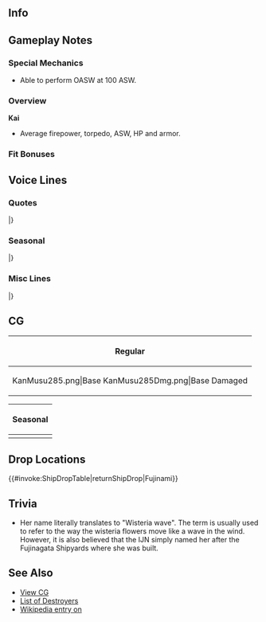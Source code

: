 ==Info==
{{KanmusuInfo|285}}
{{KanmusuInfo|285a}}

==Gameplay Notes==
===Special Mechanics===
* Able to perform OASW at 100 ASW.

===Overview===
'''Kai'''
* Average firepower, torpedo, ASW, HP and armor.  

===Fit Bonuses===
{{:{{BASEPAGENAME}}/Equipment Bonuses}}
{{clear}}

==Voice Lines==
===Quotes===
{{ShipquoteHeader}}
{{ShipquoteKai
|scenario = Introduction
|origin = お疲れ！夕雲型十一番艦、藤波よ。司令、よろしくね！
|translation = I finally made it! I'm the 11th ship of the Yuugumo-class, Fujinami!  Nice to meet you, Commander!
|audio = Fujinami-Intro.mp3
}}
{{ShipquoteKai
|scenario = Introduction
|kai = yes
|origin = お疲れ！夕雲型十一番艦、藤波よ。司令、今日も、もち、頑張ろっか？ 
|translation = I finally made it! I'm the 11th Ship of the Yuugumo-class, Fujinami. Shall we do our very best today too, Commander?
|audio = FujinamiKai-Intro.mp3
}}
{{ShipquoteKai
|scenario = Library
|origin =艦隊型駆逐艦の決定版、夕雲型の十一番艦、藤波だよ。
三十二駆、そして十一水戦でデビューしたんだ。かなり状況は良くなかったけど、できる限り頑張ったよ。
最後は華の二水戦で、艦隊決戦、捷一号作戦に参加した…うん…辛かったな。でも、やれるだけはやったんだ。覚えておいてね！
|translation = I'm the last word in fleet destroyers and 11th ship of the Yuugumo-class, Fujinami. 
I made my debut in DesDiv32 and then DesRon11. The situation was pretty bad, but I still did the best that I could.
At the end, I participated in the decisive battle of Operation Sho-go 1 with the best DesRon2.<ref>[https://ja.wikipedia.org/wiki/%E6%8D%B7%E5%8F%B7%E4%BD%9C%E6%88%A6 Operation Sho-go] was the IJN's plan to turn the tide against the US that had 4 parts to it. Sho-go 1 was focused on the Philippines and was the plan for the [https://en.wikipedia.org/wiki/Battle_of_Leyte_Gulf Battle of Leyte Gulf]. The 'decisive battle' she is referring to is the [https://en.wikipedia.org/wiki/Battle_off_Samar Battle off Samar].</ref> Yeah... It was really difficult. But I did the best I could. Remember that!
|audio = Fujinami-Library.mp3
}}
{{ShipquoteKai
|scenario = Secretary 1
|origin = なぁに？藤波、呼んだ？
|translation =  What is it? Did you call me?
|audio = Fujinami-Sec1.mp3
}}
{{ShipquoteKai
|scenario = Secretary 2
|origin = あー、もう。忙しいのに。
|translation =  Ah, jeez. I'm busy.
|audio = Fujinami-Sec2.mp3
}}
{{ShipquoteKai
|scenario = Secretary 2
|kai = yes
|origin = あー、もう、今忙しいのに…あとで。 
|translation =  Ah, jeez.  I'm busy now... I'll talk to you later.
|audio = FujinamiKai-Sec2.mp3
}}
{{ShipquoteKai
|scenario = Secretary 3
|origin =あぁ、もう！…んとに、忙しいだから！え？新しい任務？今、司令のためにやってんのに！もうぅぅ！
|translation = Aah...jeez! I'm really busy! Eh? A new mission? But I'm already doing work for you, Commander. Jeeez!
|audio = Fujinami-Sec3.mp3
}}
{{ShipquoteKai
|scenario = Secretary 3
|kai = yes
|origin = あぁ、もう！…んとに、藤波、今忙しいんだから。もぉー、ほんっとにぃ。…司令、今じゃなきゃ…ダメなの？ 
|translation = Aah...jeez! I'm really busy right now!  Jeez, seriously... Can't this wait, Commander?
|audio = FujinamiKai-Sec3.mp3
}}
{{ShipquoteKai
|scenario = Secretary Idle
|origin = 司令は……あー、何か忙しそ。じゃ……ん？あ！沖ー、沖ちんてばー！あ、やほー。元気してる？あそう、そうなんだ。きひひひっ、まぁ、良いけどね。ま沖ちんも頑張んなよ。大丈夫だって。
|translation = Commander you...Ah, you look busy. Then... Hmmm? Ah, i-it's Okichin~! Ah, hi~ How are you? I see, is that so. Kihihihi~ Well, that's good then. I guess you're doing your best too. That's fine.<ref>Okichin is Okinami.</ref> 
|audio = Fujinami-SecIdle.mp3
}}
{{ShipquoteKai
|scenario = Secretary (Married)
|origin = 司令、ちょっと顔色が悪いけど…ん、そう…なんが暖かい物で入れようか？持ってく。はい、熱いから、気を付けてよ！あ、もう、言ったのに！ん…
|translation = You don't look so good, Commander... Hmm, I see... Should I get you something warm? I'll go get something. Here, it's hot so be careful!  Ah...jeez, I just told you to be careful! Ngh....
|audio = Fujinami-SecMarried.mp3
}}
{{ShipquoteKai
|scenario = Wedding
|origin = あ、もう、本当に忙しいんだから。艦隊決戦でしょう？護衛に輸送作戦。あと遠征も。だから…え？これ、藤波に？うわ、綺麗。本当に…いいの？そうか。
|translation = Ah, jeez, I'm really busy now. There's the decisive battle remember? Then escorts for transport operations. Then exercises. That's why... Eh? Is this for me? Wow, it's beautiful. Is this... really fine? I see.
|audio = Fujinami-Wedding.mp3
}}
{{ShipquoteKai
|scenario = Player's Score
|origin = 情報か。まあ、それは大事。もち。
|translation = Intelligence huh. Well, that is important. Definitely.
|audio = Fujinami-PlayerScore.mp3
}}
{{ShipquoteKai
|scenario = Joining the Fleet
|origin = 第二水雷戦隊、藤波、出撃します。…行くぞっ！
|translation = 2nd Torpedo Squadron, Fujinami, sortieing.... Let's go!
|audio = Fujinami-JoinFleet.mp3
}}
{{ShipquoteKai
|scenario = Equipment 1
|origin = いいね。……いいよ。
|translation = Pretty good... This is good.
|audio = Fujinami-Equip1.mp3
}}
{{ShipquoteKai
|scenario = Equipment 1
|kai = yes
|origin = あり、かな？ これ、いいねぇ。 
|translation = I guess this works? This is pretty good.
|audio = FujinamiKai-Equip1.mp3
}}
{{ShipquoteKai
|scenario = Equipment 2
|origin = いっひひっ。好きっ、かな？
|translation = Ehehehe~ I guess I like this?
|audio = Fujinami-Equip2.mp3
}}
{{ShipquoteKai
|scenario = Equipment 3
|origin = いいよねぇ。ごち！
|translation = This is pretty good. What a treat!
|audio = Fujinami-Equip3.mp3
}}
{{ShipquoteKai
|scenario = Supply
|origin = ごち、貰っとく。ありがとー
|translation = I accept this treat. Thanks~
|audio = Fujinami-Supply.mp3
}}
{{ShipquoteKai
|scenario = Docking (Minor Damage)
|origin = やっばー…ちょっとお風呂ね？
|translation = Not Goood.... I'll take a short bath alright?
|audio = Fujinami-DockMinor.mp3
}}
{{ShipquoteKai
|scenario = Docking (Major Damage)
|origin = ふーんふふーん♪…覗いたら駄目だから！ 司令、いーい！？
|translation = Fuunfufuun... No peeking! Got that, Commander?
|audio = Fujinami-DockMajor.mp3
}}
{{ShipquoteKai
|scenario = Construction
|origin = 建造、終わった。
|translation = Construction has ended.
|audio = Fujinami-Construction.mp3
}}
{{ShipquoteKai
|scenario = Returning from Sortie
|origin = 艦隊、戻ったよ。無事で何より、でーしょ？
|translation = The fleet is back. All that matters is we're back safely right?
|audio = Fujinami-SortieReturn.mp3
}}
{{ShipquoteKai
|scenario = Starting a Sortie
|origin = 三十二駆、藤波、抜錨。 いい、はーまーなーみっ？ 着いてきてね。
|translation = DesDiv32 Fujinami, setting sail! Ready, Ha-ma-na-mi? Follow me.
|audio = Fujinami-Sortie.mp3
}}
{{ShipquoteKai
|scenario = Starting a Battle
|origin = 敵艦隊見ゆ。さあ、みんな。突っ込むからね……っ！
|translation = Enemy fleet spotted. Alright, everyone. Let's charge in!
|audio = Fujinami-BattleStart.mp3
}}
{{ShipquoteKai
|scenario = Attack
|origin = 撃ち方…始めっ〜
|translation = Open... fire~!
|audio = Fujinami-Attack.mp3
}}
{{ShipquoteKai
|scenario = Night Battle Attack 
|origin = 負けるかぁっ〜！
|translation = I'm not losing~!
|audio = Fujinami-NightAttack.mp3
}}
{{ShipquoteKai
|scenario = Night Battle
|origin = 夜は、五月蝿い敵機がいないから好き。今のうちに仕留める！ 続いて。
|translation =  I like the night because there are no annoying enemy planes. There's nothing that can bring me down now! Follow me.<ref>She was sunk by bombers.</ref>
|audio = Fujinami-NightBattle.mp3
}}
{{ShipquoteKai
|scenario = MVP
|origin = え？そーなんだ、藤波が？そっ、か。いいんじゃない？きっひひひっ。いいよね？うん。
|translation = Eh? So I'm the one? I see~. Isn't this fine? Kihihihihi~ It's fine right? Yup!
|audio = Fujinami-MVP.mp3
}}
{{ShipquoteKai
|scenario = Minor Damage 1
|origin = ぎやぁーっ！こんのお……
|translation = Kyaah! You...
|audio = Fujinami-MinorDamage1.mp3
}}
{{ShipquoteKai
|scenario = Minor Damage 2
|origin = ぐあ…！こんなの…！
|translation =  Gah! Something like this...!
|audio = Fujinami-MinorDamage2.mp3
}}
{{ShipquoteKai
|scenario = Major Damage
|origin = ちっくしょお…！こんなの…こんなの…まだ、藤波…沈むもんか！
|translation = Damnit...! I won't... I won't... be sunk by... something like this!
|audio = Fujinami-MajorDamage.mp3
}}
{{ShipquoteKai
|scenario = Sunk
|origin = 沈むのか…ねえ…見ててね…藤波が消えていくとこ…見届けて…いて…ね…
|translation = I'm sinking huh... Hey... watch me... Please watch me disappear with your own eyes...<ref>There were no witnesses to Fujinami's sinking.</ref>
|audio = Fujinami-Sinking.mp3
}}
|} <references/>

{{clear}}

===Seasonal===
{{SeasonalHeaderOld}}
{{SeasonalQuote
|scenario = [[Seasonal/White_Day_2017|White Day 2017]]
|origin = えぇ、藤波、今年渡してないけど、いいの？そう？じゃあ、貰っとくね。来年、期待してて。
|translation =	Eh, I didn’t give you anything this year; is this fine? Really? Then, I’ll accept. Expect something next year.
|audio = Fujinami_White_Day_2017.mp3
|notes = 
}}
{{SeasonalQuote
|scenario = [[Seasonal/Coming_of_Spring_2017|Spring 2017]]
|origin = お花見の季節か。おき！おきちんっとか、お花見どうするの？えぇ、長波姉たちと？…あぁ、それ行きたいかもしれない。もちいいよね？
|translation =	It’s the season for cherry blossom viewing. Oki~! What are you doing for cherry blossom viewing, Okichin? Eh, with Naganami-neesan and the others? …Ah, I feel like coming along too. That’s definitely fine right?
|audio = Fujinami_Spring_2017_Sec1.mp3
|notes = 
}}
{{SeasonalQuote
|scenario = [[Seasonal/Fourth_Anniversary|4th Anniversary]]
|origin = 艦隊は……四周年なんだぁ。五年目に入るって事だよね。うん……そうなんだぁ。凄いね。司令、おめでと。藤波も頑張る。もち！
|translation =	It’s the fleet’s… 4th Anniversary. That means we’re entering the 5th year. Yeah… that’s right. Amazing. Congratulations, Commander. I’ll work hard too. Definitely!
|audio = Fujinami_4th_Anniversary_Sec1_2017.mp3
|notes = 
}}
{{SeasonalQuote
|scenario = [[Seasonal/Rainy_Season_2017|Rainy Season 2017]]
|origin = よく降るねぇ…まあ、しかったないけど。あぁ、その傘かわいい。傘もよく見る楽しいねえ。
|translation =	It’s really coming down… Well, it can’t be helped. Ah, that umbrella is cute. It’s pretty fun looking at umbrellas.
|audio = Fujinami_Rainy_Season_Sec1_2017.mp3
|notes = 
}}
{{SeasonalQuote
|scenario = [[Seasonal/Early_Summer_2017|Early Summer 2017]]
|origin = あぁ、夏祭りか？もち行きたい。浴衣、だそうきよう。ん、いよいしょ…ん…えっと…こんな感じで…あ、朝霜っち、き、きつけ手伝ってよう！
|translation =	Ah, a summer festival? Of course I’ll go. I need to put on a yukata. Hmm, let’s see here… Hmm… Ummm… Something like this… A-asashimocchi, I-I need a hand!
|audio = Fujinami_Sec1_Summer_2017.mp3
|notes = 
}}
{{SeasonalQuote
|scenario = [[Seasonal/Summer_2017|Midsummer 2017]]
|origin = あぁ、夏祭りか？もち行きたい。浴衣、だそうきよう。ん、いよいしょ…ん…えっと…こんな感じで…あ、朝霜っち、き、きつけ手伝ってよう！これで、いいかな？
|translation =	Ah, a summer festival? Of course I’ll go. I need to put on a yukata. Hmm, let’s see here… Hmm… Ummm… Something like this… A-asashimocchi, I-I need a hand! Is this fine now?
|audio = Fujinami_Sec1_Midsummer_2017.mp3
|notes = 
}}
{{SeasonalQuote
|scenario = [[Seasonal/Late_Autumn_2017|Late Autumn 2017]]
|origin = 何、司令、読んだ？藤浪これからちょっとお出掛けだけど。
|translation =	What is it, Commander? Did you call? I was just about to go out.
|audio = Fujinami_Late_Autumn_2017_Sec1.mp3
|notes = Secretary 1
}}
{{SeasonalQuote
|scenario = [[Seasonal/Late_Autumn_2017|Late Autumn 2017]]
|origin = お出掛けの時はおしゃれ、もち！でも少し寒くなってきたから、上着もきたくる…かな。
|translation =	You definitely need to dress up when going out! But it’s gotten a bit colder so I should probably wear my… coat.
|audio = Fujinami_Late_Autumn_2017_Sec2.mp3
|notes = Secretary 2
}}
{{SeasonalQuote
|scenario = [[Seasonal/Late_Autumn_2017|Late Autumn 2017]]
|origin = あぁ、もう、っとに。藤浪、秋は忙しいから！あぁ、鳥海さん？はい、藤浪を履いてきます、もち。きっと、きっとです。
|translation =	Ah, jeez, really. I’m so busy during autumn! Ah, Choukai? Yes, I’ll definitely come back. I’m super sure of it.
|audio = Fujinami_Late_Autumn_2017_Sec3.mp3
|notes = Secretary 3
}}
{{SeasonalQuote
|scenario = [[Seasonal/Christmas_2017|Christmas 2017]]
|origin = ちょ、鳥海さん、このケーキ、どうぞ！お、美味しいですか？よかったぁ。あ、あの…これも…
|translation =	Pl-please have some of this cake, Choukai! I-is it delicious? Great. Uh-umm… try this too…
|audio = Fujinami_Christmas_Sec1.mp3
|notes = Secretary 1
}}
{{SeasonalQuote
|scenario = [[Seasonal/Christmas_2017|Christmas 2017]]
|origin = うわぁ、司令！今藤波忙しいのに…。ん、でも…いいや。司令もこのケーキどうぞ！うひひ、おいしいよね？もち！
|translation =	Whoa, Commander! I’m busy now… Mmm, but… that’s fine. Try some of this cake too, Commander! Uhihi, it’s delicious right? Of course!
|audio = Fujinami_Christmas_Sec2.mp3
|notes = Secretary 2
}}
{{SeasonalQuote
|scenario = [[Seasonal/New_Year_2018|New Year 2018]]
|origin = あけましておめでと！司令、今年も、頑張ろうっか。うん。じゃあ、お年玉下さい！いひひぃ、もち！
|translation =	Happy New Year! I’ll work hard this year too, Commander. Yup. So, gimme some New Year’s money! Ihihi, of course!
|audio = Fujinami_New_Years_2018_Sec1.mp3
|notes = 
}}
{{SeasonalQuote
|scenario = [[Seasonal/Setsubun_2018|Setsubun 2018]]
|origin = えっと、私たちの鬼役は…鳥海さん？...じゃなくて、能代さんか？じゃ...いいの...か・な！えい！えーい！だ...やばっ！沖っち、逃げるよ！
|translation =	Ummm, the person playing our Oni is… Choukai? …That’s not it. Noshiro? Well… that’s fine… then! Take this! And thiiiis! Ah… Uhoh! Let’s scram, Okicchi!
|audio = Fujinami_Setsubun_2018_Sec1.mp3
|notes = 
}}
{{SeasonalQuote
|scenario = [[Seasonal/Valentine%27s_Day_2018|Valentine’s Day 2018]]
|origin = 司令、これ、上げる。もち手作り。当然！
|translation =	This is for you, Commander. It’s definitely hand made. Totally!
|audio = Fujinami_Valentines_2018_Sec_1.mp3
|notes = 
}}
{{SeasonalQuote
|scenario = [[Seasonal/White_Day_2018|White Day 2018]]
|origin = そうか、藤浪、今年はちゃんと良いしたしね。じゃぁ、ありがたくもらっとくね、もち。
|translation =	Yup, I did it properly this year. So I’ll gladly accept this.
|audio = Fujinami_White_Day_2018_Sec1.mp3
|notes = 
}}
{{SeasonalQuote
|scenario = [[Seasonal/Fifth_Anniversary|5th Anniversary]]
|origin = 艦隊は、五周年なんだ。ってことは、六年目に入るってことだよね。ん、そうなんだ。すごいね。…司令、おめでとう。藤浪、今年も頑張る、もち！
|translation =	It’s the fleet’s 5th Anniversary. That means we’re entering our 6th year. Hmm, I see. …Congratulations, Commander. I’ll definitely work hard this year!
|audio = Fujinami_5th_Anniversary_Sec1.mp3
|notes = 
}}
{{SeasonalQuote
|scenario = [[Seasonal/Saury_2018|Saury 2018]]
|origin = はまっち、秋刀魚祭りだよ。藤波も、もち参加。一緒に行くよね？
|translation =	It's the Saury Festival, Hamacchi. I'll definitely be joining in too. You'll come with me right?
|audio = Fujinami_Sec1_Saury_2018.mp3
|notes = 
}}
{{SeasonalQuote
|scenario = [[Seasonal/Late_Autumn_2018|Late Autumn 2018]]
|origin = あぁ、はまっち。これ？うん、動画撮影の準備だよ。ニュース映画みたいな。違う、違う、なんか鳥海さんから言われて、こんなの。そうだ、はまっちも手伝って。もちいいよね？うん、ありがとう。
|translation =	Ah, Hamacchi. This? Yeah, I'm getting the preparations done for a filming. For something like a news programme. No, no, Choukai taught me to do it kinda like this. I know, help me out, Hamacchi. It's definitely fine right? Yup, thanks.
|audio = Fujinami_Late_Autumn_2018_Sec1.mp3
|notes = 
}}
{{SeasonalQuote
|scenario = [[Seasonal/Sixth_Anniversary|6th Anniversary]]
|origin = えぇ、艦隊は六周年なの？次は七年目ってことだよね。ん、そうなんだ。ちょっとすごいね。司令、おめでとう。藤波、これからも頑張る。もち！
|translation =	Eh, it's the fleet's 6th Anniversary? That means this year is the 7th year. That's kinda amazing. Commander, congrats. I'll keep on working hard. Definitely!
|audio = Fujinami_6th_Anniversary_Sec2.mp3
|notes = Secretary 2
}}
{{SeasonalQuote
|scenario = [[Seasonal/Summer_2019|Summer 2019]]
|origin = そうだよ、梅雨が明ければ、夏。もち!
|translation =	That's right, once the rainy season is over, it's summer. Of course it is!
|audio = Fujinami_Summer_2019_Sec1.mp3
|notes = Secretary 1
}}
{{SeasonalQuote
|scenario = [[Seasonal/Summer_2019|Summer 2019]]
|origin = Play	夏といえば、夏祭りだよね？浴衣度さなきゃ。えっと…どこにしまったか……なぁ、ここか！？……ちがう…あれ？どこだ？
|translation =	When you think of summer, summer festivals come to mind right? I'll have to put on a yukata. Hmmm... where did I put it... Aha, here!? ...It wasn't there... Huh? Where is it?
|audio = Fujinami_Summer_2019_Sec2.mp3
|notes = Secretary 2
}}
{{SeasonalQuote
|scenario = [[Seasonal/Autumn_2019|Autumn 2019]]
|origin = 戦略機動ね。もち！大坂からがあってもいいよね？大坂からだっと…陸路かーな？
|translation =	A strategic maneouver? Alright! We'll be coming from Oosaka right? Coming from Oosaka... we'll take the land route.
|audio = Fujinami_Autumn_2019_Sec1.mp3
|notes = Secretary 1.
}}
{{SeasonalQuote
|scenario = [[Seasonal/Autumn_2019|Autumn 2019]]
|origin = 藤浪も行ってみようかーな？呉！呉鎮守府！
|translation =	Shall I come along too? Kure！ Kure Naval District！
|audio = Fujinami_Autumn_2019_Sec1.mp3
|notes = Secretary 2. Kure 130th Anniversary Collaboration line.
}}
{{SeasonalQuote
|scenario = [[Seasonal/Saury_2019|Saury 2019]]
|origin = 呉？楽しかったよ、もち！あとね、美味しかった。食べ過ぎちゃった。ちょっとダイエットしなきゃ。
|translation =	Kure? It was lots of fun! Also, there were lots of delicious things too. I think I ate too much. I probably need to go on a bit of a diet.
|audio = Fujinami_Saury_2019_Sec2.mp3
|notes = Secretary 2. Kure 130th Anniversary Collaboration line.
}}
{{SeasonalQuote
|scenario = [[Seasonal/Hinamatsuri_2020|Hinamatsuri 2020]]
|origin = 	ハマっち、元気だして。大丈夫だよ。もち！
|translation =	Hamacchi, cheer up. It'll be fine. I'm sure of it!
|audio = Fujinami_Hinamatsuri_2020_Secretary_2.mp3
|notes = Secretary 2
}}
{{SeasonalQuote
|scenario = [[Seasonal/Valentine%27s_Day_2020|Valentine's Day 2020]]
|origin = 	うん、ハヤちん、これくれるんだ？ありがとう。あぁ？もち食べるよ。
|translation =	Oh, Haya-chin, is this for me? Thanks. Ah? Of course I'll eat it.
|audio = Fujinami_Valentines_2020_Secretary_2.mp3
|notes = Secretary 2
}}
{{SeasonalQuote
|scenario = [[Seasonal/Seventh_Anniversary|7th Anniversary]]
|origin = 艦隊は…そうか、もう七周年なんだ。てことは、八年目に入るって事だよね？今は色々大変だけど、頑張ろう。藤波も頑張る。もち！
|translation =	It's the fleet's... I see, it's the 7th Anniversary. That means we're entering our 8th year? You've been through a lot but managed to pull through. I'll do my best too. For sure!
|audio = Fujinami_7th_Anniversary_Secretary_1.mp3
|notes = Secretary 1
}}
{{SeasonalQuote
|scenario = [[Seasonal/Seventh_Anniversary|7th Anniversary]]
|origin = 藤波はお家にいるよ。ここが藤波のお家だし。もち！
|translation =	I'm already home. This is my home after all. It is!
|audio = Fujinami_7th_Anniversary_Secretary_2.mp3
|notes = Secretary 2
}}
{{SeasonalQuote
|scenario = [[Seasonal/Seventh_Anniversary|7th Anniversary]]
|origin = こんな時だけに…負けるかぁっ〜！
|translation =	I won't lose... especially at a time like thiiiiis!
|audio = Fujinami_7th_Anniversary_Night_Attack.mp3
|notes = Night Attack
}}
{{SeasonalQuote
|scenario = [[Seasonal/Autumn_2020|Autumn 2020]]
|origin = ハヤちんもハマちんも行く？いいよ。みんなで行こう。もち！
|translation =	Haya-chin, Hama-chin, you two are going too? Alright. Let's all go together. For sure!
|audio = Fujinami_Autumn_2020_Secretary_1.mp3
|notes = 
}}
{{SeasonalQuote
|scenario = [[Seasonal/Eighth_Anniversary|8th Anniversary]]
|origin = 艦隊は、八周年なんだ。九年目に入るってことだよね？なんだかすごいよね。司令、おめでとう。藤浪も頑張る。もち！
|translation =	So it's the fleet's 8th Anniversary. That means we're in our 9th year, right? That's kinda amazing. Commander, congrats. I'll work hard too. For sure!
|audio = Fujinami_8th Anniversary_Secretary_1.mp3
|notes = 
}}
|}<references/>

{{clear}}

===Misc Lines===
{{SeasonalHeaderOld}}
{{SeasonalQuote
|scenario = [[Seasonal/Final_Battle|Final Battle 2017]]
|origin = なに、司令？呼んだ？藤波、何気には、もの凄く真剣に色々準備して忙しいんだけど。
|translation =	What is it, Commander? Did you call? I’ve suddenly been seriously busy doing all sorts of preparations. 
|audio = Fujinami_ShoGo_2017_Sec1.mp3
|notes = Secretary 1
}}
{{SeasonalQuote
|scenario = [[Seasonal/Final_Battle|Final Battle 2017]]
|origin = あぁ、もう。今回は藤波、まじで忙しいんだから。もち！
|translation =	Aah, jeez. I’m really busy right now. I really am!
|audio = Fujinami _ShoGo_2017_Sec2.mp3
|notes = Secretary 2
}}
{{SeasonalQuote
|scenario = [[Seasonal/Final_Battle|Final Battle 2017]]
|origin = そうだよ、出撃準備だよ。捷一号作戦の準備。えぇ、服？だから今は準備中なんだって。もち！
|translation =	That’s right, I’m preparing for the sortie. Getting ready for Operation Sho-1. Eh, clothes? I told you I’m getting them ready. For real!
|audio = Fujinami _ShoGo_2017_Sec3.mp3
|notes = Secretary 3
}}
{{SeasonalQuote
|scenario = [[Seasonal/Final_Battle|Final Battle 2018]]
|origin = 藤波、絶対に亡くさない！もち、戻ってくるんだ！
|translation =	I won’t die! I’ll definitely come back!
|audio = Fujinami_Kantai_Kessen_2018_Sec1.mp3
|notes = Secretary 1
}}
{{SeasonalQuote
|scenario = [[Seasonal/Final_Battle|Final Battle 2018]]
|origin = 浜っち、大丈夫だよ。この海は...でも、今はみんながいるから！
|translation =	I’m fine, Hamacchi. This sea is… But, everyone is here now!
|audio = Fujinami_Kantai_Kessen_2018_Sec2.mp3
|notes = Secretary 2
}}
{{SeasonalQuote
|scenario = [[Seasonal/Final_Battle|Final Battle 2018]]
|origin = 三十二駆、藤波、出撃します。生きて帰るから、もーち！
|translation =	DesDiv32, Fujinami, sortieing. I’ll definitely come back alive!
|audio = Fujinami_Kantai_Kessen_2018_JoinFleet.mp3
|notes = Joining the Fleet
}}
{{SeasonalQuote
|scenario = [[Seasonal/Final_Battle|Homecoming 2018]]
|origin = あぁ、まってたよハマっち。うん、本当まったよ。まあ、いいや。おきちんたちにも挨拶に行こう。三十二駆、頑張っていくぞ。もち！
|translation =	Ah, I’ve been waiting for you Hamacchi. Yup, I’ve been waiting a long time. Well, that’s fine. Let’s go greet Okichin and the others. Let’s give it our all as DesDiv32. For sure!
|audio = Fujinami_Homecoming_2018_Sec1.mp3
|notes = 
}}
{{SeasonalQuote
|scenario = [[Winter_2019_Event#Friend_Fleet_Voice_Lines|Winter 2019 Event]]
|origin = 藤波、了解！行くぞ！はまっち、いい？はやっちも。いくよ！
|translation =	Roger that! Let's go! Hamacchi, ready? Hayacchi, you too. Let's go!
|audio = FujinamiKai-Friend_Fleet_1.mp3
|notes = Friend Fleet 1
}}
{{SeasonalQuote
|scenario = [[Winter_2019_Event#Friend_Fleet_Voice_Lines|Winter 2019 Event]]
|origin = 三十二駆、突撃！行くぞ！はやっち、ついといで！
|translation =	DesDiv32, attacking! Let's go! Hayacchi, keep up!
|audio = FujinamiKai-Friend_Fleet_2.mp3
|notes = Friend Fleet 2
}}
{{SeasonalQuote
|scenario = [[Winter_2019_Event#Friend_Fleet_Voice_Lines|Winter 2019 Event]]
|origin = 藤波、了解！行くぞ！
|translation =	Roger that! Let's go!
|audio = FujinamiKai-Friend_Fleet_3.mp3
|notes = Friend Fleet 3
}}
|}<references/>

{{clear}}

==CG==
{| class="mw-collapsible mw-collapsed wikitable" style="width: 100%;"
!Regular
|-
|<gallery>
KanMusu285.png|Base
KanMusu285Dmg.png|Base Damaged
</gallery>
|}

{| class="mw-collapsible mw-collapsed wikitable" style="width: 100%;"
!Seasonal
|-
|<gallery>
KanMusu285Yukata.png|[[Seasonal/Summer_2017|Summer 2017]]
KanMusu285Yukatadmg.png||[[Seasonal/Summer_2017|Summer 2017 Damaged]]
KanMusu285FallCasual.png|[[Seasonal/Late_Autumn_2017|Late Autumn 2017]]
KanMusu285FallCasualDmg.png|[[Seasonal/Late_Autumn_2017|Late Autumn 2017 Damaged]]
KanMusu485_SurigaoStrait.png|[[Seasonal/Final_Battle|Final Battle 2018]]
KanMusu485_SurigaoStraitDmg.png|[[Seasonal/Final_Battle|Final Battle 2018 Damaged]]
Fujinami_Rainy_Season_2018.png|[[Seasonal/Rainy_Season_2018|Rainy Season 2018]]
Fujinami_Rainy_Season_2018_dmg.png|[[Seasonal/Rainy_Season_2018|Rainy Season 2018 Damaged]]
</gallery>
|}

== Drop Locations ==
{{#invoke:ShipDropTable|returnShipDrop|Fujinami}}

==Trivia==
*Her name literally translates to "Wisteria wave". The term is usually used to refer to the way the wisteria flowers move like a wave in the wind. However, it is also believed that the IJN simply named her after the Fujinagata Shipyards where she was built.

==See Also==
*[[{{PAGENAME}}/Gallery|View {{PAGENAME}} CG]]
*[[EliteDD|List of Destroyers]]
*[[wikipedia:Japanese destroyer Fujinami|Wikipedia entry on {{PAGENAME}}]]

{{Shiplist}}